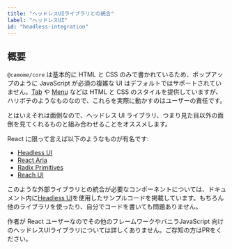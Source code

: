 ```yaml
---
title: "ヘッドレスUIライブラリとの統合"
label: "ヘッドレスUI"
id: "headless-integration"
---
```


## 概要

`@camome/core` は基本的に HTML と CSS のみで書かれているため、ポップアップのように JavaScript が必須の複雑な UI はデフォルトではサポートされていません。[Tab](/docs/components/data-display/tab) や [Menu](/docs/components/overlay/menu) などは HTML と CSS のスタイルを提供していますが、ハリボテのようなものなので、これらを実際に動かすのはユーザーの責任です。

とはいえそれは面倒なので、ヘッドレス UI ライブラリ、つまり見た目以外の面倒を見てくれるものと組み合わせることをオススメします。

React に限って言えば以下のようなものが有名です:

- [Headless UI](https://headlessui.com/)
- [React Aria](https://react-spectrum.adobe.com/react-aria/)
- [Radix Primitives](https://www.radix-ui.com/)
- [Reach UI](https://reach.tech/)

このような外部ライブラリとの統合が必要なコンポーネントについては、ドキュメント内に[Headless UI](https://headlessui.com/)を使用したサンプルコードを掲載しています。もちろん他のライブラリを使ったり、自分でコードを書いても問題ありません。

<Message status="info">
  作者が React ユーザーなのでその他のフレームワークやバニラJavaScript
  向けのヘッドレスUIライブラリについては詳しくありません。ご存知の方はPRをください。
</Message>
